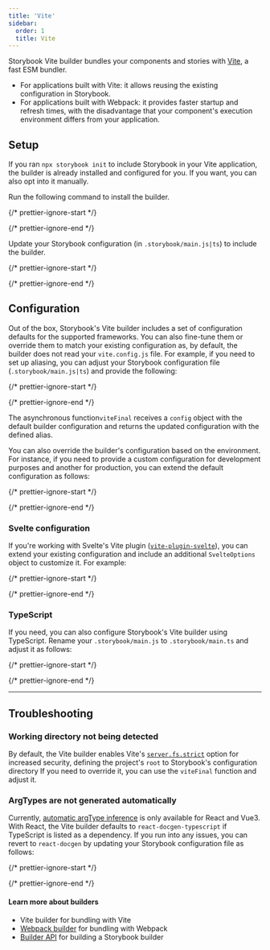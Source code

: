 ```yaml
---
title: 'Vite'
sidebar:
  order: 1
  title: Vite
---
```


Storybook Vite builder bundles your components and stories with [Vite](https://vitejs.dev/), a fast ESM bundler.

* For applications built with Vite: it allows reusing the existing configuration in Storybook.
* For applications built with Webpack: it provides faster startup and refresh times, with the disadvantage that your component's execution environment differs from your application.

## Setup

If you ran `npx storybook init` to include Storybook in your Vite application, the builder is already installed and configured for you. If you want, you can also opt into it manually.

Run the following command to install the builder.

{/* prettier-ignore-start */}

<CodeSnippets path="storybook-vite-builder-install.md" />

{/* prettier-ignore-end */}

Update your Storybook configuration (in `.storybook/main.js|ts`) to include the builder.

{/* prettier-ignore-start */}

<CodeSnippets path="storybook-vite-builder-register.md" />

{/* prettier-ignore-end */}

## Configuration

Out of the box, Storybook's Vite builder includes a set of configuration defaults for the supported frameworks. You can also fine-tune them or override them to match your existing configuration as, by default, the builder does not read your `vite.config.js` file. For example, if you need to set up aliasing, you can adjust your Storybook configuration file (`.storybook/main.js|ts`) and provide the following:

{/* prettier-ignore-start */}

<CodeSnippets path="storybook-vite-builder-aliasing.md" />

{/* prettier-ignore-end */}

The asynchronous function`viteFinal` receives a `config` object with the default builder configuration and returns the updated configuration with the defined alias.

You can also override the builder's configuration based on the environment. For instance, if you need to provide a custom configuration for development purposes and another for production, you can extend the default configuration as follows:

{/* prettier-ignore-start */}

<CodeSnippets path="storybook-vite-builder-config-env.md" />

{/* prettier-ignore-end */}

### Svelte configuration

If you're working with Svelte's Vite plugin ([`vite-plugin-svelte`](https://github.com/sveltejs/vite-plugin-svelte/tree/main/packages/vite-plugin-svelte)), you can extend your existing configuration and include an additional `SvelteOptions` object to customize it. For example:

{/* prettier-ignore-start */}

<CodeSnippets path="storybook-vite-builder-svelte-plugin.md" />

{/* prettier-ignore-end */}

### TypeScript

If you need, you can also configure Storybook's Vite builder using TypeScript. Rename your `.storybook/main.js` to `.storybook/main.ts` and adjust it as follows:

{/* prettier-ignore-start */}

<CodeSnippets path="storybook-vite-builder-ts-configure.md" />

{/* prettier-ignore-end */}

***

## Troubleshooting

### Working directory not being detected

By default, the Vite builder enables Vite's [`server.fs.strict`](https://vitejs.dev/config/#server-fs-strict) option for increased security, defining the project's `root` to Storybook's configuration directory
If you need to override it, you can use the `viteFinal` function and adjust it.

### ArgTypes are not generated automatically

Currently, [automatic argType inference](../api/argtypes.mdx#automatic-argtype-inference) is only available for React and Vue3. With React, the Vite builder defaults to `react-docgen-typescript` if TypeScript is listed as a dependency. If you run into any issues, you can revert to `react-docgen` by updating your Storybook configuration file as follows:

{/* prettier-ignore-start */}

<CodeSnippets path="storybook-vite-builder-react-docgen.md" />

{/* prettier-ignore-end */}

#### Learn more about builders

* Vite builder for bundling with Vite
* [Webpack builder](./webpack.mdx) for bundling with Webpack
* [Builder API](./builder-api.mdx) for building a Storybook builder
